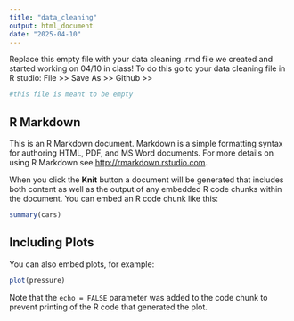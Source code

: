 ```yaml
---
title: "data_cleaning"
output: html_document
date: "2025-04-10"
---
```

Replace this empty file with your data cleaning .rmd file we created and started working on 04/10 in class! To do this go to your data cleaning file in R studio:
File >> Save As >> Github >> 
```r
#this file is meant to be empty
```

## R Markdown

This is an R Markdown document. Markdown is a simple formatting syntax for authoring HTML, PDF, and MS Word documents. For more details on using R Markdown see <http://rmarkdown.rstudio.com>.

When you click the **Knit** button a document will be generated that includes both content as well as the output of any embedded R code chunks within the document. You can embed an R code chunk like this:

```r
summary(cars)
```

## Including Plots

You can also embed plots, for example:

```r
plot(pressure)
```

Note that the `echo = FALSE` parameter was added to the code chunk to prevent printing of the R code that generated the plot.
